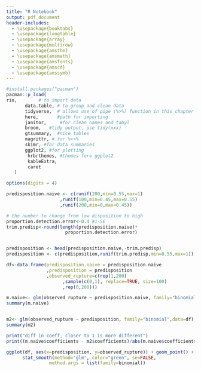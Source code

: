 ```yaml
---
title: "R Notebook"
output: pdf_document
header-includes:
  - \usepackage{booktabs}
  - \usepackage{longtable}
  - \usepackage{array}
  - \usepackage{multirow}
  - \usepackage{amsthm}
  - \usepackage{amsmath}
  - \usepackage{amsfonts}
  - \usepackage{amscd}
  - \usepackage{amssymb}
---
```


```r
#install.packages("pacman")
pacman::p_load(
rio,        # to import data
       data.table, # to group and clean data
       tidyverse,  # allows use of pipe (%>%) function in this chapter
       here,       #path for importing 
       janitor,     #for clean_names and tabyl
       broom,   #tidy output, use tidy(xxx)
       gtsummary,  #nice tables
       magrittr, # for %<>%
       skimr, #for data summaries
       ggplot2, #for plotting
        hrbrthemes, #themes fore ggplot2
        kableExtra,
        caret
   ) 

options(digits = 4)
```

```r


predisposition.naive <- c(runif(200,min=0.55,max=1)
                    ,runif(100,min=0.45,max=0.55)
                    ,runif(200,min=0,max=0.45))

# the number to change from low disposition to high
proportion.detection.error<-0.4 #1-SE
trim.predisp<-round(length(predisposition.naive)*
                      proportion.detection.error)


predisposition <- head(predisposition.naive,-trim.predisp)
predisposition <- c(predisposition,runif(trim.predisp,min=0.55,max=1))

df<-data.frame(predisposition.naive = predisposition.naive
               ,predisposition = predisposition
               ,observed_rupture=c(rep(1,200)
                     ,sample(c(0,1), replace=TRUE, size=100)
                     ,rep(0,200)))
```

```r
m.naive<- glm(observed_rupture ~ predisposition.naive, family="binomial",data=df)
summary(m.naive)


m2<- glm(observed_rupture ~ predisposition, family="binomial",data=df)
summary(m2)

print("diff in coeff, closer to 1 is more different")
print((m.naive$coefficients - m2$coefficients)/abs(m.naive$coefficients))
```


```r
ggplot(df, aes(x=predisposition, y=observed_rupture)) + geom_point() +
      stat_smooth(method="glm", color="green", se=FALSE,
                method.args = list(family=binomial))
```

